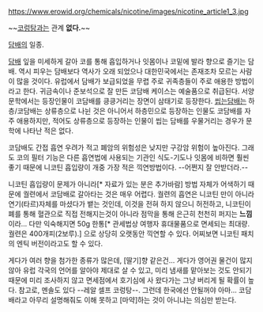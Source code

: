 https://www.erowid.org/chemicals/nicotine/images/nicotine_article1_3.jpg

~~[[코렁탕]]과는 관계 '''없다.'''~~

[[담배]]의 일종.

[[담배]] 잎을 미세하게 갈아 코를 통해 흡입하거나 잇몸이나 코밑에 발라 향으로 즐기는 담배. 역시 피우는 담배보다 역사가 오래 되었으나 대한민국에서는 존재조차 모르는 사람이 많을 것이다. 유럽에서 담배가 보급되었을 무렵 주로 귀족층들이 주로 애용한 방법이라고 한다. 귀금속이나 준보석으로 잘 만든 코담배 케이스는 예술품으로 취급된다. 서양 문학에서는 등장인물이 코담배를 킁킁거리는 장면이 삼태기로 등장한다. [[씹는담배]]는 하층/코담배는 상류층으로 나뉜 것은 아니어서 하층민으로 등장하는 인물도 코담배를 자주 애용하지만, 적어도 상류층으로 등장하는 인물이 씹는 담배를 우물거리는 경우가 문학에 나타난 적은 없다.

코담배도 간접 흡연 우려가 적고 폐암의 위험성은 낮지만 구강암 위험이 높아진다. 그래도 코의 필터 기능은 다른 흡연법에 사용되는 기관인 식도-기도나 잇몸에 비하면 훨씬 좋기 때문에 니코틴 흡입량이 개중 가장 적은 끽연방법이다. --어쩐지 잘 안받더라.-- 

니코틴 흡입량이 문제가 아니라[* 자료가 있는 분은 추가바람] 방법 자체가 어색하기 때문에 궐련에서 코담배로 갈아타는 것은 매우 어렵다. 궐련의 흡연은 니코틴 만이 아니라 연기(타르)자체를 마셨다가 뱉는 것인데, 이것을 전혀 하지 않으니 허전하고, 니코틴이 폐를 통해 혈관으로 직접 전해지는것이 아니라 점막을 통해 은근히 천천히 퍼지는 '''느낌'''이라... 다만 익숙해지면 50g 한통[* 관세법상 여행자 휴대물품으로 면세되는 최대량. 궐련은 400개피(2보루).] 으로 상당히 오랫동안 끽연할 수 있다. 어찌보면 니코틴 패치의 엔틱 버전이라고도 할 수 있다.

게다가 여러 향을 첨가한 종류가 많은데, [딸기]향 같은건... 게다가 영어권 물건이 많지 않아 유럽 각국의 언어를 알아야 제대로 살 수 있고, 미리 냄새를 맡아보는 것도 안되기 때문에 미리 조사하지 않고 면세점에서 호기심에 사 왔다가는 그냥 버리게 될 확률이 높다. 참고로, 멘솔도 있다 --레알 셀프 코렁탕--. 그런데 한국에선 안될꺼야 아마... 코담배라고 아무리 설명해줘도 이해 못하고 [마약]하는 것이 아니냐는 의심만 받는다. 


